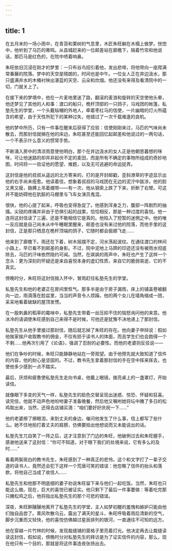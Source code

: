 ```yaml
---
---
---
```

title: 1
---




在五月末的一场小雨中，在青苔和栗树的气息里，木匠朱旺躺在木榻上做梦。恍惚中，他听到了马匹的嘶鸣。从县城赶来的一位邮差站在廊檐下，隔着竹帘和他说话，那匹马是红色的，在院中喷着响鼻。

朱旺依旧沉浸在刚才的梦里：一只布谷鸟招引着他，发出悲啼，将他带向一座爬满常春藤的院落。梦中的天空是晴朗的，时间也是中午。一位女人正在井边汲水，那只盛满井水的木桶衬映出湛蓝的天空、云朵和炊烟。他还没有来得及看清院中的一切，门就关上了。

在接下来的梦境中，他在一片麦地里迷了路，翻滚的麦浪和旋转的天空使他头晕，他还梦见了其他的人和事：渡口的船只，桅杆顶部的一只鸽子，马戏团的帐篷，私塾先生的学堂，一个头戴毡帽的外地人，牵着枣红马的信使，一片幽暗的灯火所蕴含的希望，由于天性所犯下的某种过失，他错过了一次千载难逢的良机。

他的梦中所历，只有一件事在醒来后获得了应验：信使刚刚来过，马匹的气味尚未散去，而那封信就搁在他的床边，朱旺甚至还能回忆起邮差和他说过的一两句话，一个不表示什么意义的惯常手势。

不断涌入房中的清凉雨意使他明白，那个在井边汲水的女人正是他朝思暮想的咪咪，可让他迷路的却并非起伏不定的麦田，而是所有不确定的事物所组成的奇妙地图，时间将一一验证他的愿望、难题，以及无可逃避的命运捉弄。

这封信是他的叔叔从遥远的北方寄来的，打的是开封邮戳，歪斜潦草的字迹显示出他的右手尚未痊愈。他读着信，想象着叔叔的马戏团在无边的泥泞中跋涉。他的脸又黑又瘦，胳膊上吊着绷带——有一次，他从钢索上跌了下来，折断了右臂。可这并不能妨碍他在肮脏的马棚里与飞车女演员鬼混。

很快，他的心提了起来，呼吸也变得急促了。他感到浑身乏力，腹部一阵剧烈的抽搐。尖锐的疼痛并非由于恐惧引起的战栗，恰恰相反，那是一种过度的喜悦。他一连将这封信读了三遍，还是不敢相信它是真的。他陷入了短暂的迷惘之中。他的唯一反应就是自己尚未从中午睡眠里醒来，邮差也没有来过他的院落，而他手里的这封信，正是那只栖息在桅杆顶端的鸽子，它随时都会振翅飞走……

他来到了廊檐下。雨还在下着，树木摇摆不定，河水荡起波纹。在通往渡口的林间小路上，早已看不到邮差的身影。不过，院中泥地上马蹄的印迹还没有被雨水彻底除去，马匹的汗味依然隐约可闻。当然，在飒飒的雨声中，朱旺也产生了这样一个念头：更为深刻的怀疑还是来自喜悦本身的虚幻性质，来自它的脆弱易逝、它的不真实。

傍晚时分，朱旺将这封信揣入怀中，冒雨赶往私塾先生的学堂。

私塾先生和他的老婆正在房间里怄气。那多半是由于房子漏雨，床上的铺盖卷被翻向一边，雨滴落在脸盆里，当当的声音令人烦躁。他的两个女儿在墙角缩成一团，呆呆地看着破缺的屋顶发愣。

在一股刺鼻的稻草的霉味中，私塾先生带着一丝压抑不住的恼怒询问他的来意。他冰冷的语调使朱旺感到自己来得不是时候，可他还是犹豫不决地递上了那封信。

私塾先生从他手里接过那封信，随后就忘掉了朱旺的存在。他向妻子申辩说：假如他挨家挨户收取教书的佣金，不仅有损于读书人的体面，而且学生们也会跑得一个不剩……他再次引用了《论语》，强调了忍耐的必要性。而他的老婆则反驳说——

他们在争吵的时候，朱旺只能静静地站在一旁观望。由于他预先就大致知道了信件的内容，他的耐心是坚固的。不过，教书先生拿着那封信的手在空中挥来挥去，也使他多少感到一点不踏实。

最后，厌烦和疲惫使私塾先生走向书桌，他戴上眼镜，拨亮桌上的一盏罩灯，开始读信。

就像眼下多变的天气一样，私塾先生的脸色交替呈现出迷惑、惊恐、怀疑和狂喜。读完信，他就不动声色地吩咐妻子准备晚餐，然后他又嘱咐她将坛中腌了多日的松鸡取出来，当然，还得去店铺买酒：“咱们要好好庆祝一下……”

他的老婆擦了擦眼泪，来到丈夫的身边，催问他发生了什么事，信上都写了些什么。她不住地拍打着丈夫的肩膀，仿佛要拍出他想说而又未能说出的话。

私塾先生兀自笑了一阵之后，这才注意到了门边的朱旺，他破例过去和朱旺握手，感谢他送来了这封信：“你可不知道，对于眼下我们的处境来说，它有多么的及时……”

看着两鬓斑白的教书先生，朱旺感到了一种真正的悲怜。这个和文字打了一辈子交道的读书人，竟然还会犯下这样一个荒唐可笑的错误：他忽略了信件的抬头和落款，将他自己当成了收信人……

私塾先生和他那不明底细的妻子劝说朱旺留下来与他们一起吃饭。当然，朱旺也只能这么做。现在，巨大的喜悦已被证实。他只剩下了最后一件事要做：等着吃完那只腌松鸡之后，他将指出私塾先生的那个可悲的错误。

深夜，朱旺醉醺醺地离开了私塾先生的学堂，主人如梦初醒的羞愧和嫉妒只能由他们独自品尝了。熏风吹散乌云，露出了满天的星斗，朱旺呼吸着雨后清新的空气，脚步沉重而又轻快，他的喜悦仿佛越过星辰排列的银河，一直通往不可知的远方。

他在穿越一片竹林的时候，发现裁缝铺的窗格子里亮着灯光。他决定再去让裁缝读读这封信，假如说，傍晚时分对私塾先生的拜访是为了证实信件的内容，那么，现在他只有一个目的，那就是将这件事连夜张扬出去。